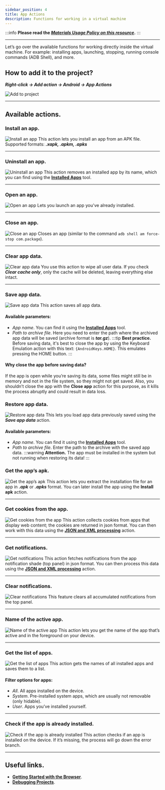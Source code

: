 ```yaml
---
sidebar_position: 4
title: App Actions
description: Functions for working in a virtual machine
---
```

:::info **Please read the [*Materials Usage Policy on this resource*](../../Disclaimer).**
:::
_______________________________________________
Let’s go over the available functions for working directly inside the virtual machine. For example: installing apps, launching, stopping, running console commands (ADB Shell), and more.

## How to add it to the project?
***Right-click → Add action → Android → App Actions***

![Add to project](../assets/App/App_pic1.png)
_______________________________________________
## Available actions.
### Install an app.
![Install an app](../assets/App/App_pic2.png)
This action lets you install an app from an APK file. Supported formats: ***.xapk, .apkm, .apks***
_______________________________________________
### Uninstall an app.
![Uninstall an app](../assets/App/App_pic3.png)
This action removes an installed app by its name, which you can find using the [**Installed Apps**](../../Tools/Installed_App) tool.
_______________________________________________
### Open an app.
![Open an app](../assets/App/App_pic4.png)
Lets you launch an app you've already installed.
_______________________________________________
### Close an app.
![Close an app](../assets/App/App_pic5.png)
Closes an app (similar to the command `adb shell am force-stop com.package`).
_______________________________________________
### Clear app data.
![Clear app data](../assets/App/App_pic6.png)
You use this action to wipe all user data.
If you check ***Clear cache only***, only the cache will be deleted, leaving everything else intact.
_______________________________________________
### Save app data.
![Save app data](../assets/App/App_pic7.png)
This action saves all app data.
#### Available parameters:
- *App name*. You can find it using the [**Installed Apps**](../../Tools/Installed_App) tool.
- *Path to archive file*. Here you need to enter the path where the archived app data will be saved (archive format is ***tar.gz***).
:::tip **Best practice.**
Before saving data, it's best to close the app by using the Keyboard Emulation action with this text: `{AndroidKeys.HOME}`. This emulates pressing the HOME button.
:::

#### Why close the app before saving data?
If the app is open while you’re saving its data, some files might still be in memory and not in the file system, so they might not get saved. Also, you shouldn’t close the app with the **Close app** action for this purpose, as it kills the process abruptly and could result in data loss.
### Restore app data.
![Restore app data](../assets/App/App_pic8.png)
This lets you load app data previously saved using the ***Save app data*** action.
#### Available parameters:
- *App name*. You can find it using the [**Installed Apps**](../../Tools/Installed_App) tool.
- *Path to archive file*. Enter the path to the archive with the saved app data.
:::warning **Attention.**
The app must be installed in the system but not running when restoring its data!
:::

### Get the app’s apk.
![Get the app’s apk](../assets/App/App_pic9.png)
This action lets you extract the installation file for an app in ***.apk*** or ***.apks*** format.
You can later install the app using the **Install apk** action.
_______________________________________________
### Get cookies from the app.
![Get cookies from the app](../assets/App/App_pic10.png)
This action collects cookies from apps that display web content; the cookies are returned in json format.
You can then work with this data using the [**JSON and XML processing**](../../Data/JSON_XML) action.
_______________________________________________
### Get notifications.
![Get notifications](../assets/App/App_pic11.png)
This action fetches notifications from the app notification shade (top panel) in json format.
You can then process this data using the [**JSON and XML processing**](../../Data/JSON_XML) action.
_______________________________________________
### Clear notifications.
![Clear notifications](../assets/App/App_pic15.png)
This feature clears all accumulated notifications from the top panel.
_______________________________________________
### Name of the active app.
![Name of the active app](../assets/App/App_pic12.png)
This action lets you get the name of the app that’s active and in the foreground on your device.
_______________________________________________
### Get the list of apps.
![Get the list of apps](../assets/App/App_pic13.png)
This action gets the names of all installed apps and saves them to a list.
#### Filter options for apps:
- *All*. All apps installed on the device.
- *System*. Pre-installed system apps, which are usually not removable (only hidable).
- *User*. Apps you’ve installed yourself.
_______________________________________________
### Check if the app is already installed.
![Check if the app is already installed](../assets/App/App_pic14.png)
This action checks if an app is installed on the device. If it’s missing, the process will go down the error branch.
_______________________________________________
## Useful links.
- [**Getting Started with the Browser**](../../get-started/browser).
- [**Debugging Projects**](../../pm/Debugging).